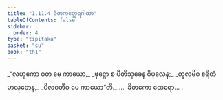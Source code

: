 ```yaml
---
title: "1.11.4 ခိတကတ္ထေရဂါထာ"
tableOfContents: false
sidebar:
  order: 4
type: "tipitaka"
basket: "su"
book: "th1"
---
```



<DynamicBreadcrumb />

<Division number="104" book="th1" e="ch" v="19" p="242">

<Paragraph number="233" type="verses" book="th1">
_“လဟုကော ဝတ မေ ကာယော,_  
_ဖုဋ္ဌော စ ပီတိသုခေန ဝိပုလေန;_  
_တူလမိဝ ဧရိတံ မာလုတေန,_  
_ပိလဝတီဝ မေ ကာယော”တိ._  


</Paragraph>
</Division>

<Paragraph number="234" type="center" book="th1">
…  ခိတကော ထေရော… .
</Paragraph>